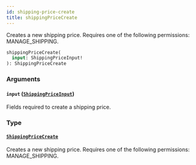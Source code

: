 ```yaml
---
id: shipping-price-create
title: shippingPriceCreate
---
```



Creates a new shipping price. Requires one of the following permissions: MANAGE_SHIPPING.

```graphql
shippingPriceCreate(
  input: ShippingPriceInput!
): ShippingPriceCreate
```


### Arguments

#### `input` ([`ShippingPriceInput`](../../../developer/api-reference/inputs/shipping-price-input))

Fields required to create a shipping price.


### Type

#### [`ShippingPriceCreate`](../../../developer/api-reference/objects/shipping-price-create) 

Creates a new shipping price. Requires one of the following permissions: MANAGE_SHIPPING.




